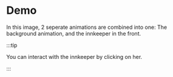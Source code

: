# Demo

In this image, 2 seperate animations are combined into one: The background animation, and the innkeeper in the front.

:::tip

You can interact with the innkeeper by clicking on her.

:::
